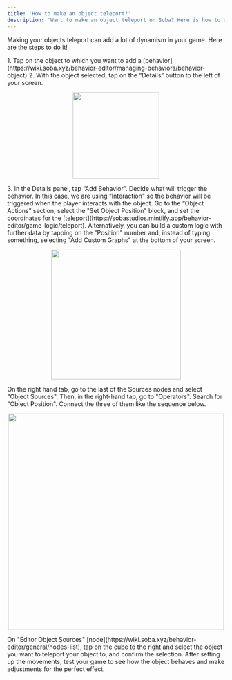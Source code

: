 ```yaml
---
title: 'How to make an object teleport?'
description: 'Want to make an object teleport on Soba? Here is how to do it!'
---
```

Making your objects teleport can add a lot of dynamism in your game. Here are the steps to do it!

<Steps>
  <Step title="Select your object">
  <Accordion title="The basics for all behaviors">
    1. Tap on the object to which you want to add a [behavior](https://wiki.soba.xyz/behavior-editor/managing-behaviors/behavior-object)
    2. With the object selected, tap on the “Details” button to the left of your screen.
    <p align="center">
      <img width="200" noZoom src="https://i.imgur.com/jMSZzP8.png" /> </p>
    3. In the Details panel, tap “Add Behavior”.
    </Accordion>
  </Step>
  <Step title="Set your Trigger">
    Decide what will trigger the behavior. In this case, we are using “Interaction" so the behavior will be triggered when the player interacts with the object.
  </Step>
   <Step title="Add Object Action">
    Go to the “Object Actions” section, select the "Set Object Position" block, and set the coordinates for the [teleport](https://sobastudios.mintlify.app/behavior-editor/game-logic/teleport). Alternatively, you can build a custom logic with further data by tapping on the "Position" number and, instead of typing something, selecting "Add Custom Graphs" at the bottom of your screen.  
    <Accordion title="Behavior Image">
    <p align="center">
      <img width="300" noZoom src="https://i.imgur.com/0Meaj9P.png"/>
      </p>
  </Accordion>
  </Step>
  <Step title="Build Your Custom Graph">
    On the right hand tab, go to the last of the Sources nodes and select "Object Sources". Then, in the right-hand tap, go to "Operators". Search for "Object Position". Connect the three of them like the sequence below.
    <Accordion title="Source Image">
    <p align="center">
      <img width="500" noZoom src="https://i.imgur.com/3wQTZHR.png"/>
      </p>
  </Accordion>
 </Step>

  <Step title="Select Where Your Object Will Teleport">
    On "Editor Object Sources" [node](https://wiki.soba.xyz/behavior-editor/general/nodes-list), tap on the cube to the right and select the object you want to teleport your object to, and confirm the selection.
    
  </Step>
   <Step title="Playtest!">
     After setting up the movements, test your game to see how the object behaves and make adjustments for the perfect effect.
  </Step>
  </Steps>

